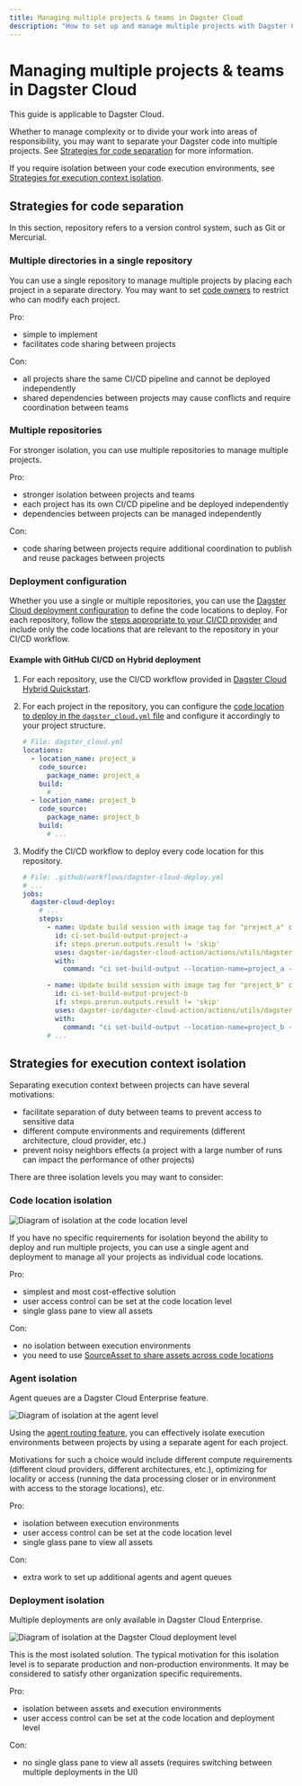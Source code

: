 ```yaml
---
title: Managing multiple projects & teams in Dagster Cloud
description: "How to set up and manage multiple projects with Dagster Cloud Hybrid deployments."
---
```


# Managing multiple projects & teams in Dagster Cloud

<Note>This guide is applicable to Dagster Cloud.</Note>

Whether to manage complexity or to divide your work into areas of responsibility, you may want to separate your Dagster code into multiple projects. See [Strategies for code separation](#strategies-for-code-separation) for more information.

If you require isolation between your code execution environments, see [Strategies for execution context isolation](#strategies-for-execution-context-isolation).

## Strategies for code separation

<Note>
  In this section, repository refers to a version control system, such as Git or Mercurial.
</Note>

### Multiple directories in a single repository

You can use a single repository to manage multiple projects by placing each project in a separate directory. You may want to set [code owners](https://docs.github.com/en/repositories/managing-your-repositorys-settings-and-features/customizing-your-repository/about-code-owners) to restrict who can modify each project.

Pro:

- simple to implement
- facilitates code sharing between projects

Con:

- all projects share the same CI/CD pipeline and cannot be deployed independently
- shared dependencies between projects may cause conflicts and require coordination between teams

### Multiple repositories

For stronger isolation, you can use multiple repositories to manage multiple projects.

Pro:

- stronger isolation between projects and teams
- each project has its own CI/CD pipeline and be deployed independently
- dependencies between projects can be managed independently

Con:

- code sharing between projects require additional coordination to publish and reuse packages between projects

### Deployment configuration

Whether you use a single or multiple repositories, you can use the [Dagster Cloud deployment configuration](/dagster-cloud/managing-deployments/dagster-cloud-yaml) to define the code locations to deploy. For each repository, follow the [steps appropriate to your CI/CD provider](https://docs.dagster.io/dagster-cloud/getting-started#step-4-configure-cicd-for-your-project) and include only the code locations that are relevant to the repository in your CI/CD workflow.

#### Example with GitHub CI/CD on Hybrid deployment

1. For each repository, use the CI/CD workflow provided in [Dagster Cloud Hybrid Quickstart](https://github.com/dagster-io/dagster-cloud-hybrid-quickstart/blob/main/.github/workflows/dagster-cloud-deploy.yml).

2. For each project in the repository, you can configure the [code location to deploy in the `dagster_cloud.yml` file](/dagster-cloud/managing-deployments/dagster-cloud-yaml) and configure it accordingly to your project structure.

   ```yaml
   # File: dagster_cloud.yml
   locations:
     - location_name: project_a
       code_source:
         package_name: project_a
       build:
         # ...
     - location_name: project_b
       code_source:
         package_name: project_b
       build:
         # ...
   ```

3. Modify the CI/CD workflow to deploy every code location for this repository.

   ```yaml
   # File: .github/workflows/dagster-cloud-deploy.yml
   # ...
   jobs:
     dagster-cloud-deploy:
       # ...
       steps:
         - name: Update build session with image tag for "project_a" code location
           id: ci-set-build-output-project-a
           if: steps.prerun.outputs.result != 'skip'
           uses: dagster-io/dagster-cloud-action/actions/utils/dagster-cloud-cli@v0.1
           with:
             command: "ci set-build-output --location-name=project_a --image-tag=$IMAGE_TAG"

         - name: Update build session with image tag for "project_b" code location
           id: ci-set-build-output-project-b
           if: steps.prerun.outputs.result != 'skip'
           uses: dagster-io/dagster-cloud-action/actions/utils/dagster-cloud-cli@v0.1
           with:
             command: "ci set-build-output --location-name=project_b --image-tag=$IMAGE_TAG"
         # ...
   ```

## Strategies for execution context isolation

Separating execution context between projects can have several motivations:

- facilitate separation of duty between teams to prevent access to sensitive data
- different compute environments and requirements (different architecture, cloud provider, etc.)
- prevent noisy neighbors effects (a project with a large number of runs can impact the performance of other projects)

There are three isolation levels you may want to consider:

### Code location isolation

<Image
alt="Diagram of isolation at the code location level"
src="/images/dagster-cloud/managing-deployments/isolation-level-code-locations.png"
width={1167}
height={384}
/>

If you have no specific requirements for isolation beyond the ability to deploy and run multiple projects, you can use a single agent and deployment to manage all your projects as individual code locations.

Pro:

- simplest and most cost-effective solution
- user access control can be set at the code location level
- single glass pane to view all assets

Con:

- no isolation between execution environments
- you need to use [SourceAsset to share assets across code locations](/concepts/assets/software-defined-assets#defining-external-asset-dependencies)


### Agent isolation

<Note>Agent queues are a Dagster Cloud Enterprise feature.</Note>

<Image
alt="Diagram of isolation at the agent level"
src="/images/dagster-cloud/managing-deployments/isolation-level-agents.png"
width={1331}
height={537}
/>

Using the [agent routing feature](/dagster-cloud/deployment/agents/running-multiple-agents#routing-requests-to-specific-agents), you can effectively isolate execution environments between projects by using a separate agent for each project.

Motivations for such a choice would include different compute requirements (different cloud providers, different architectures, etc.), optimizing for locality or access (running the data processing closer or in environment with access to the storage locations), etc.

Pro:

- isolation between execution environments
- user access control can be set at the code location level
- single glass pane to view all assets

Con:

- extra work to set up additional agents and agent queues

### Deployment isolation

<Note>
  Multiple deployments are only available in Dagster Cloud Enterprise.
</Note>

<Image
alt="Diagram of isolation at the Dagster Cloud deployment level"
src="/images/dagster-cloud/managing-deployments/isolation-level-deployments.png"
width={1152}
height={349}
/>

This is the most isolated solution. The typical motivation for this isolation level is to separate production and non-production environments. It may be considered to satisfy other organization specific requirements.

Pro:

- isolation between assets and execution environments
- user access control can be set at the code location and deployment level

Con:

- no single glass pane to view all assets (requires switching between multiple deployments in the UI)
